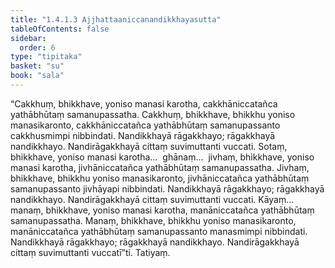 ```yaml
---
title: "1.4.1.3 Ajjhattaaniccanandikkhayasutta"
tableOfContents: false
sidebar:
  order: 6
type: "tipitaka"
basket: "su"
book: "sala"
---
```



<DynamicBreadcrumb />

<Division number="158" book="sala">

<Paragraph number="865" book="sala">
“Cakkhuṃ, bhikkhave, yoniso manasi karotha, cakkhāniccatañca yathābhūtaṃ samanupassatha. Cakkhuṃ, bhikkhave, bhikkhu yoniso manasikaronto, cakkhāniccatañca yathābhūtaṃ samanupassanto cakkhusmimpi nibbindati. Nandikkhayā rāgakkhayo; rāgakkhayā nandikkhayo. Nandirāgakkhayā cittaṃ suvimuttanti vuccati. Sotaṃ, bhikkhave, yoniso manasi karotha…  ghānaṃ…  jivhaṃ, bhikkhave, yoniso manasi karotha, jivhāniccatañca yathābhūtaṃ samanupassatha. Jivhaṃ, bhikkhave, bhikkhu yoniso manasikaronto, jivhāniccatañca yathābhūtaṃ samanupassanto jivhāyapi nibbindati. Nandikkhayā rāgakkhayo; rāgakkhayā nandikkhayo. Nandirāgakkhayā cittaṃ suvimuttanti vuccati. Kāyaṃ…  manaṃ, bhikkhave, yoniso manasi karotha, manāniccatañca yathābhūtaṃ samanupassatha. Manaṃ, bhikkhave, bhikkhu yoniso manasikaronto, manāniccatañca yathābhūtaṃ samanupassanto manasmimpi nibbindati. Nandikkhayā rāgakkhayo; rāgakkhayā nandikkhayo. Nandirāgakkhayā cittaṃ suvimuttanti vuccatī”ti.

</Paragraph>
</Division>

<Paragraph number="866" type="center" book="sala">
Tatiyaṃ.
</Paragraph>